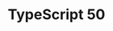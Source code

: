 ---
isPublished: false
title: TypeScript 50
description: Learn all you need to know about Typescript 5 in detailed.
# tags: nextjs14,authjs v5,next-auth,Authentication
---